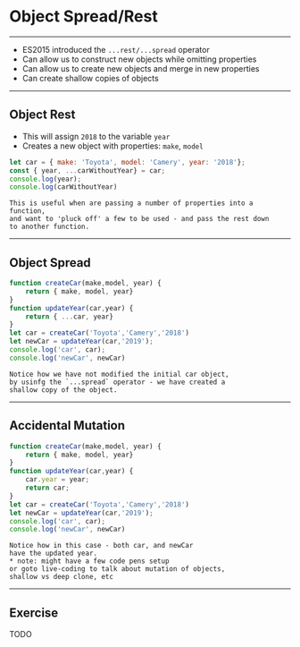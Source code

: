 # Object Spread/Rest 

---

- ES2015 introduced the `...rest/...spread` operator
- Can allow us to construct new objects while omitting properties
- Can allow us to create new objects and merge in new properties
- Can create shallow copies of objects 

---

## Object Rest

- This will assign `2018` to the variable `year`
- Creates a new object with properties: `make`, `model`
    
```js
let car = { make: 'Toyota', model: 'Camery', year: '2018'};
const { year, ...carWithoutYear} = car;
console.log(year);
console.log(carWithoutYear)
```

```notes
This is useful when are passing a number of properties into a function,
and want to 'pluck off' a few to be used - and pass the rest down
to another function. 
```

---
## Object Spread 

```js
function createCar(make,model, year) {
    return { make, model, year}
}
function updateYear(car,year) { 
    return { ...car, year}
}
let car = createCar('Toyota','Camery','2018')
let newCar = updateYear(car,'2019');
console.log('car', car);
console.log('newCar', newCar)
```

```notes
Notice how we have not modified the initial car object,
by usinfg the `...spread` operator - we have created a
shallow copy of the object.
```

---

## Accidental Mutation

```js
function createCar(make,model, year) {
    return { make, model, year}
}
function updateYear(car,year) { 
    car.year = year;
    return car;
}
let car = createCar('Toyota','Camery','2018')
let newCar = updateYear(car,'2019');
console.log('car', car);
console.log('newCar', newCar)
```

```notes
Notice how in this case - both car, and newCar 
have the updated year.
* note: might have a few code pens setup 
or goto live-coding to talk about mutation of objects,
shallow vs deep clone, etc
```
---

## Exercise

TODO